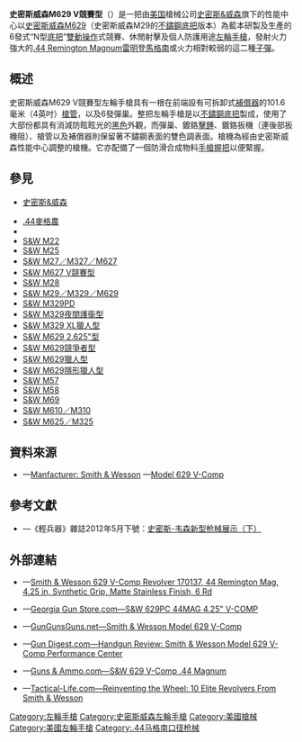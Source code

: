 {{noteTA
|G1=軍事
|G2=長度單位
|G3=Firearms
|1=zh-cn:秘密行动型;zh-tw:隱形獵人型;zh-hk:隱形獵人型;
}}
{{Infobox Weapon
|name= 史密斯威森M629 V競賽型<br />{{Lang|en|Smith & Wesson Model 629 V-Comp}}
|image= 
|image_size= 300px
|caption= 
|origin= {{flagcountry|United States}}
|type= [[左輪手槍|左輪手槍]]
<!-- Type selection -->
|is_ranged= yes
|is_bladed= 
|is_explosive= 
|is_artillery= 
|is_vehicle= 
|is_missile= 
|is_UK= 
<!-- Service history -->
|service= 
|used_by= 
|wars= 
<!-- 生產歷史 -->
|designer= [[史密斯&威森|史密斯威森性能中心]]
|design_date= 
|manufacturer= 史密斯威森性能中心
|unit_cost= [[建議售價|建議零售價]]：[[美元|﹩]]1,559.00
|production_date= 
|number= 
|variants= 
<!-- General specifications -->
|spec_label= 
|weight= 空槍：44.1[[盎司|盎司]]（1,250.21[[克|克]]，2.76[[磅|磅]]）
|length= 254[[毫米|毫米]]（10[[英寸|英寸]]）
|part_length= 101.6毫米（4英吋）
|width= 
|height= 
|diameter= 
|crew= 
<!-- 投射武器規格 --> 
|cartridge= -{}-
* [[.44麥格農|.44麥格農]]
* {{Link-en|.44特種彈|.44 Special|.44 S&W特種彈}}
|cartridge_weight= 
|caliber= 10.9毫米（.429英吋）
|barrels= 1根，[[膛線|線膛]]，全尺寸型槍管底部凸桿，[[槍口|槍口]]設有[[槍口補償器|補償器]]
|action= <div class="NavFrame collapsed" style="color: black; background-color: #FFFFFF; margin: 0 auto; padding: 0 10px; text-align: left;"><div class="NavHead" style="background-color: #FFFFFF; margin: 0 auto; padding: 0 10px; font-weight:normal;"></div><div class="NavContent" style="background-color: #FFFFFF; margin: 0 auto; padding: 0 10px;">
* [[扳機#双动式|雙動操作]]
* 實心[[机匣|底把]]連可擺出式[[弹巢|弹巢]]
</div>
</div>
|mode= 
|rate= 12—18發／分鐘
|velocity= 448[[米每秒|米／秒]]（1,469.85[[英尺每秒|英尺／秒]]）
|energy= 
|range= 無瞄準鏡：50[[米_(单位)|公尺]]（54.68[[码|码]]，164.04[[英尺|英尺]]）
|max_range= 100公尺（109.36码，328.08英尺）
|feed= 6發彈巢
|sights= [[機械瞄具|機械瞄具]]：白色輪廓缺口式[[照門|照門]]和燕尾燈斜坡[[照準器|準星]]
<!-- 火炮規格 -->
|breech= 
|recoil= 
|carriage= 
|elevation= 
|traverse= 
<!-- 刃器規格 --> 
|blade_type= 
|hilt_type= 
|sheath_type= 
|head_type= 
|haft_type= 
<!-- 爆炸物內填炸藥規格 --> 
|filling= 
|filling_weight= 
|detonation= 
|yield= 
<!-- 車輛/飛彈 規格 -->
|armour= 
|primary_armament= 
|secondary_arament= 
|engine= 
|engine_power= 
|transmission= 
|payload_capacity= 
|fuel_capacity= 
|pw_ratio= 
|suspension= 
|clearance= 
|vehicle_range= 
|speed= 
|guidance= 
|steering= 
<!-- missiles only -->
|wingspan= 
|propellant= 
|ceiling= 
|altitude= 
|depth= 
|boost= 
|accuracy= 
|launch_platform= 
|transport= 
}}

'''史密斯威森M629 V競賽型'''（{{Lang-en|'''Smith & Wesson Model 629 V-Comp'''}}）是一把由[[美国|美国]]槍械公司[[史密斯&威森|史密斯&威森]]旗下的性能中心以[[史密斯威森M29左輪手槍|史密斯威森M629]]（史密斯威森M29的[[不鏽鋼|不鏽鋼]][[机匣|底把]]版本）為藍本研製及生產的6發式“N型[[机匣|底把]]”[[扳機#双动式|雙動操作]]式競賽、休閒射擊及個人防護用途[[左輪手槍|左輪手槍]]，發射火力強大的[[.44麥格農|.44 Remington Magnum雷明登馬格南]]或火力相對較弱的{{Link-en|.44特種彈|.44 Special|.44 S&W特種彈}}這二種[[子彈|子彈]]。

== 概述 ==
史密斯威森M629 V競賽型左輪手槍具有一根在前端設有可拆卸式[[槍口補償器|補償器]]的101.6毫米（4英吋）[[槍管|槍管]]，以及6發彈巢。整把左輪手槍是以[[不鏽鋼|不鏽鋼]][[机匣|底把]]製成，使用了大部份都具有消減防眩眩光的{{Link-en|塗料光澤|Paint sheen|啞光}}[[黑色|黑色]]外觀，而彈巢、鍍鉻[[擊錘|擊錘]]、鍍鉻扳機（連後部扳機阻）、槍管以及補償器則保留著不鏽鋼表面的雙色調表面。槍機為經由史密斯威森性能中心調整的槍機。它亦配備了一個防滑合成物料[[手槍握把|手槍握把]]以便緊握。

== 參見 ==
* [[史密斯&威森|史密斯&威森]]
{{refbegin|2}}
* [[.44麥格農|.44麥格農]]
* {{Link-en|.44特種彈|.44 Special}}
* [[史密斯威森M22左輪手槍|S&W M22]]
* [[史密斯威森M25左輪手槍|S&W M25]]
* [[史密斯威森M27左輪手槍|S&W M27／M327／M627]]
* [[史密斯威森M627_V競賽型左輪手槍|S&W M627 V競賽型]]
* [[史密斯威森M28左輪手槍|S&W M28]]
* [[史密斯威森M29左輪手槍|S&W M29／M329／M629]]
* [[史密斯威森M329PD左輪手槍|S&W M329PD]]
* [[史密斯威森M329夜間護衞型左輪手槍|S&W M329夜間護衞型]]
* [[史密斯威森M329_XL獵人型左輪手槍|S&W M329 XL獵人型]]
* [[史密斯威森M629_2.625英吋型左輪手槍|S&W M629 2.625"型]]
* [[史密斯威森M629競爭者型左輪手槍|S&W M629競爭者型]]
* [[史密斯威森M629獵人型左輪手槍|S&W M629獵人型]]
* [[史密斯威森M629隱形獵人型左輪手槍|S&W M629隱形獵人型]]
* [[史密斯威森M57左輪手槍|S&W M57]]
* [[史密斯威森M58左輪手槍|S&W M58]]
* [[史密斯威森M69左輪手槍|S&W M69]]
* [[史密斯威森M610左輪手槍|S&W M610／M310]]
* [[史密斯威森M625左輪手槍|S&W M625／M325]]
{{refend}}

== 資料來源 ==
<div class="references-small">
<references />
* {{en icon}}—[http://www.smith-wesson.com/webapp/wcs/stores/servlet/CustomContentDisplay?langId=-1&storeId=750001&content=11001&catalogId=750051 Manfacturer: Smith & Wesson] {{Wayback|url=http://www.smith-wesson.com/webapp/wcs/stores/servlet/CustomContentDisplay?langId=-1&storeId=750001&content=11001&catalogId=750051 |date=20161011194000 }}—[https://web.archive.org/web/20160624044325/http://www.smith-wesson.com/webapp/wcs/stores/servlet/Product4_750001_750051_765744_-1_757774_757767_757751_ProductDisplayErrorView_Y Model 629 V-Comp]
</div>

== 參考文獻 ==
* {{zh-hans icon}}—《輕兵器》雜誌2012年5月下號：[http://www.xzbu.com/8/view-2310383.htm 史密斯-韦森新型枪械展示（下）] {{Wayback|url=http://www.xzbu.com/8/view-2310383.htm |date=20190518023139 }}

== 外部連結 ==
* {{en icon}}—[http://www.ableammo.com/catalog/smith-wesson-629-comp-revolver-170137-remington-mag-425-synthetic-grip-matte-stainless-finish-p-105602.html Smith & Wesson 629 V-Comp Revolver 170137, 44 Remington Mag, 4.25 in, Synthetic Grip, Matte Stainless Finish, 6 Rd] {{Wayback|url=http://www.ableammo.com/catalog/smith-wesson-629-comp-revolver-170137-remington-mag-425-synthetic-grip-matte-stainless-finish-p-105602.html |date=20160615032251 }}
* {{en icon}}—[http://georgiagunstore.com/index.php/s-w-629pc-44mag-4-25-v-comp-16665.html Georgia Gun Store.com—S&W 629PC 44MAG 4.25" V-COMP]{{dead link|date=2017年12月 |bot=InternetArchiveBot |fix-attempted=yes }}
* {{en icon}}—[http://gunsgunsguns.net/smith-wesson-model-629-v-comp/ GunGunsGuns.net—Smith & Wesson Model 629 V-Comp] {{Wayback|url=http://gunsgunsguns.net/smith-wesson-model-629-v-comp/ |date=20201025042659 }}
* {{en icon}}—[http://www.gundigest.com/guns/handgun-review-smith-wesson-model-629-v-comp-performance-center Gun Digest.com—Handgun Review: Smith & Wesson Model 629 V-Comp Performance Center] {{Wayback|url=http://www.gundigest.com/guns/handgun-review-smith-wesson-model-629-v-comp-performance-center |date=20161024191934 }}
* {{en icon}}—[http://www.gunsandammo.com/video/sw-v-comp-magnum-2/ Guns & Ammo.com—S&W 629 V-Comp .44 Magnum] {{Wayback|url=http://www.gunsandammo.com/video/sw-v-comp-magnum-2/ |date=20171114233727 }}
* {{en icon}}—[http://www.tactical-life.com/firearms/10-elite-revolvers-smith-wesson/#swam16-swrev-model629v-comp Tactical-Life.com—Reinventing the Wheel: 10 Elite Revolvers From Smith & Wesson] {{Wayback|url=http://www.tactical-life.com/firearms/10-elite-revolvers-smith-wesson/#swam16-swrev-model629v-comp |date=20201205055011 }}

{{史密斯威森公司}}

{{DEFAULTSORT:Smith & Wesson Model 629 V-Comp}}
[[Category:左輪手槍|Category:左輪手槍]]
[[Category:史密斯威森左輪手槍|Category:史密斯威森左輪手槍]]
[[Category:美國槍械|Category:美國槍械]]
[[Category:美國左輪手槍|Category:美國左輪手槍]]
[[Category:.44马格南口径枪械|Category:.44马格南口径枪械]]